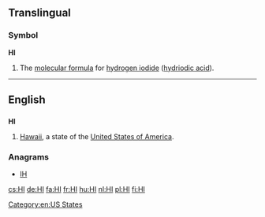 {{also|hi|hí|ні}}
==Translingual==

===Symbol===
'''HI'''

# The [[molecular formula]] for [[hydrogen iodide]] ([[hydriodic acid]]).

----

==English==

==={{abbreviation-old}}===
'''HI'''

# [[Hawaii]], a state of the [[United States of America]].

===Anagrams===
* [[IH#English|IH]]

[[Category:en:US States]]

[[cs:HI]]
[[de:HI]]
[[fa:HI]]
[[fr:HI]]
[[hu:HI]]
[[nl:HI]]
[[pl:HI]]
[[fi:HI]]